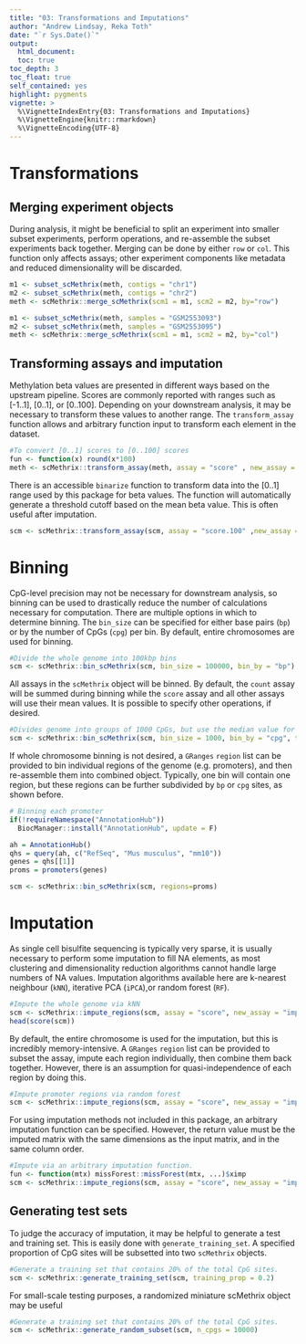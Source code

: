 ```yaml
---
title: "03: Transformations and Imputations"
author: "Andrew Lindsay, Reka Toth"
date: "`r Sys.Date()`"
output: 
  html_document:
  toc: true
toc_depth: 3
toc_float: true
self_contained: yes
highlight: pygments
vignette: >
  %\VignetteIndexEntry{03: Transformations and Imputations}
  %\VignetteEngine{knitr::rmarkdown}
  %\VignetteEncoding{UTF-8}
---
```


# Transformations

## Merging experiment objects
During analysis, it might be beneficial to split an experiment into smaller subset experiments, perform operations, and re-assemble the subset experiments back together. Merging can be done by either `row` or `col`. This function only affects assays; other experiment components like metadata and reduced dimensionality will be discarded.

```r
m1 <- subset_scMethrix(meth, contigs = "chr1")
m2 <- subset_scMethrix(meth, contigs = "chr2")
meth <- scMethrix::merge_scMethrix(scm1 = m1, scm2 = m2, by="row")
```

```r
m1 <- subset_scMethrix(meth, samples = "GSM2553093")
m2 <- subset_scMethrix(meth, samples = "GSM2553095")
meth <- scMethrix::merge_scMethrix(scm1 = m1, scm2 = m2, by="col")
```

## Transforming assays and imputation
Methylation beta values are presented in different ways based on the upstream pipeline. Scores are commonly reported with ranges such as [-1..1], [0..1], or [0..100]. Depending on your downstream analysis, it may be necessary to transform these values to another range. The `transform_assay` function allows and arbitrary function input to transform each element in the dataset. 

```r
#To convert [0..1] scores to [0..100] scores
fun <- function(x) round(x*100)
meth <- scMethrix::transform_assay(meth, assay = "score" , new_assay = "score.100", trans = fun)
```

There is an accessible `binarize` function to transform data into the [0..1] range used by this package for beta values. The function will automatically generate a threshold cutoff based on the mean beta value. This is often useful after imputation.

```r
scm <- scMethrix::transform_assay(scm, assay = "score.100" ,new_assay = "binarize", trans = binarize)
```

# Binning
CpG-level precision may not be necessary for downstream analysis, so binning can be used to drastically reduce the number of calculations necessary for computation. There are multiple options in which to determine binning. The `bin_size` can be specified for either base pairs (`bp`) or by the number of CpGs (`cpg`) per bin. By default, entire chromosomes are used for binning.

```r
#Divide the whole genome into 100kbp bins
scm <- scMethrix::bin_scMethrix(scm, bin_size = 100000, bin_by = "bp")
```

All assays in the `scMethrix` object will be binned. By default, the `count` assay will be summed during binning while the `score` assay and all other assays will use their mean values. It is possible to specify other operations, if desired.

```r
#Divides genome into groups of 1000 CpGs, but use the median value for the score assay
scm <- scMethrix::bin_scMethrix(scm, bin_size = 1000, bin_by = "cpg", trans = c(score= function(x) median(x,na.rm=TRUE)))
```

If whole chromosome binning is not desired, a `GRanges` `region` list can be provided to bin individual regions of the genome (e.g. promoters), and then re-assemble them into combined object. Typically, one bin will contain one region, but these regions can be further subdivided by `bp` or `cpg` sites, as shown before.

```r
# Binning each promoter
if(!requireNamespace("AnnotationHub")) 
  BiocManager::install("AnnotationHub", update = F)

ah = AnnotationHub()
qhs = query(ah, c("RefSeq", "Mus musculus", "mm10"))
genes = qhs[[1]]
proms = promoters(genes)

scm <- scMethrix::bin_scMethrix(scm, regions=proms)
```

# Imputation
As single cell bisulfite sequencing is typically very sparse, it is usually necessary to perform some imputation to fill NA elements, as most clustering and dimensionality reduction algorithms cannot handle large numbers of NA values. Imputation algorithms available here are k-nearest neighbour (`kNN`), iterative PCA (`iPCA`),or random forest (`RF`). 

```r
#Impute the whole genome via kNN
scm <- scMethrix::impute_regions(scm, assay = "score", new_assay = "impute", type = "kNN", k = 10)
head(score(scm))
```

By default, the entire chromosome is used for the imputation, but this is incredibly memory-intensive. A `GRanges` `region` list can be provided to subset the assay, impute each region individually, then combine them back together. However, there is an assumption for quasi-independence of each region by doing this.

```r
#Impute promoter regions via random forest
scm <- scMethrix::impute_regions(scm, assay = "score", new_assay = "impute", type = "RF", regions = promoters)
```

For using imputation methods not included in this package, an arbitrary imputation function can be specified. However, the return value must be the imputed matrix with the same dimensions as the input matrix, and in the same column order. 

```r
#Impute via an arbitrary imputation function.
fun <- function(mtx) missForest::missForest(mtx, ...)$ximp
scm <- scMethrix::impute_regions(scm, assay = "score", new_assay = "impute", type = fun)
```

## Generating test sets
To judge the accuracy of imputation, it may be helpful to generate a test and training set. This is easily done with `generate_training_set`. A specified proportion of CpG sites will be subsetted into two `scMethrix` objects. 

```r
#Generate a training set that contains 20% of the total CpG sites.
scm <- scMethrix::generate_training_set(scm, training_prop = 0.2)
```

For small-scale testing purposes, a randomized miniature scMethrix object may be useful

```r
#Generate a training set that contains 20% of the total CpG sites.
scm <- scMethrix::generate_random_subset(scm, n_cpgs = 10000)
```